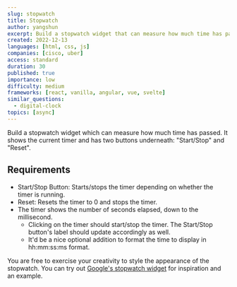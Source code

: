 ```yaml
---
slug: stopwatch
title: Stopwatch
author: yangshun
excerpt: Build a stopwatch widget that can measure how much time has passed
created: 2022-12-13
languages: [html, css, js]
companies: [cisco, uber]
access: standard
duration: 30
published: true
importance: low
difficulty: medium
frameworks: [react, vanilla, angular, vue, svelte]
similar_questions:
  - digital-clock
topics: [async]
---
```


Build a stopwatch widget which can measure how much time has passed. It shows the current timer and has two buttons underneath: "Start/Stop" and "Reset".

## Requirements

- Start/Stop Button: Starts/stops the timer depending on whether the timer is running.
- Reset: Resets the timer to 0 and stops the timer.
- The timer shows the number of seconds elapsed, down to the millisecond.
  - Clicking on the timer should start/stop the timer. The Start/Stop button's label should update accordingly as well.
  - It'd be a nice optional addition to format the time to display in hh:mm:ss:ms format.

You are free to exercise your creativity to style the appearance of the stopwatch. You can try out [Google's stopwatch widget](https://www.google.com/search?q=stopwatch) for inspiration and an example.
